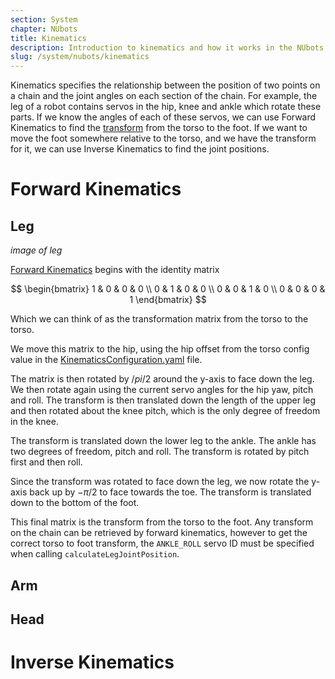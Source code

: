 ```yaml
---
section: System
chapter: NUbots
title: Kinematics
description: Introduction to kinematics and how it works in the NUbots codebase.
slug: /system/nubots/kinematics
---
```


Kinematics specifies the relationship between the position of two points on a chain and the joint angles on each section of the chain. For example, the leg of a robot contains servos in the hip, knee and ankle which rotate these parts. If we know the angles of each of these servos, we can use Forward Kinematics to find the [transform](/mathematics#Homogeneous-Transformations) from the torso to the foot. If we want to move the foot somewhere relative to the torso, and we have the transform for it, we can use Inverse Kinematics to find the joint positions.

# Forward Kinematics

## Leg
*image of leg*

[Forward Kinematics](https://github.com/NUbots/NUbots/blob/master/shared/utility/motion/ForwardKinematics.h) begins with the identity matrix

$$
\begin{bmatrix}
1 & 0 & 0 & 0 \\
0 & 1 & 0 & 0 \\
0 & 0 & 1 & 0 \\
0 & 0 & 0 & 1 \end{bmatrix}
$$

Which we can think of as the transformation matrix from the torso to the torso. 

We move this matrix to the hip, using the hip offset from the torso config value in the [KinematicsConfiguration.yaml](https://github.com/NUbots/NUbots/blob/10dcb7a3d918b663a8db23f8fe966fc89ccbf413/module/motion/KinematicsConfiguration/data/config/KinematicsConfiguration.yaml#L3) file.

The matrix is then rotated by $/pi/2$ around the y-axis to face down the leg. We then rotate again using the current servo angles for the hip yaw, pitch and roll. The transform is then translated down the length of the upper leg and then rotated about the knee pitch, which is the only degree of freedom in the knee.

The transform is translated down the lower leg to the ankle. The ankle has two degrees of freedom, pitch and roll. The transform is rotated by pitch first and then roll. 

Since the transform was rotated to face down the leg, we now rotate the y-axis back up by $-\pi/2$ to face towards the toe. The transform is translated down to the bottom of the foot.

This final matrix is the transform from the torso to the foot. Any transform on the chain can be retrieved by forward kinematics, however to get the correct torso to foot transform, the `ANKLE_ROLL` servo ID must be specified when calling `calculateLegJointPosition`. 

## Arm

## Head

# Inverse Kinematics